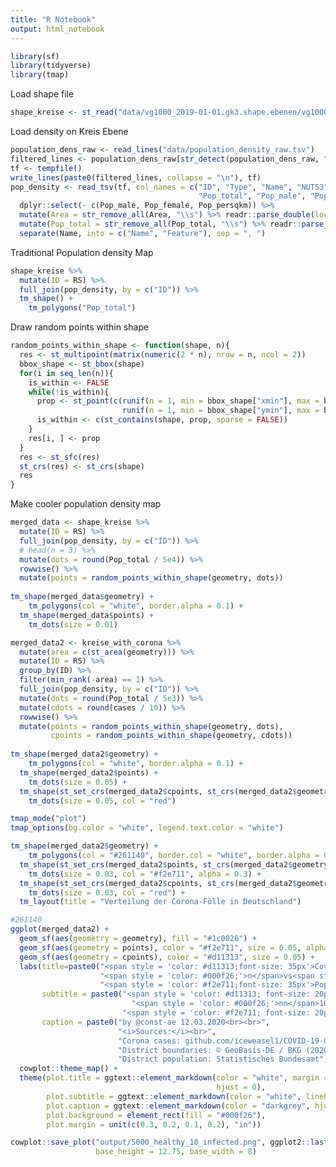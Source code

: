 ```yaml
---
title: "R Notebook"
output: html_notebook
---
```



```r
library(sf)
library(tidyverse)
library(tmap)
```


Load shape file
```r
shape_kreise <- st_read("data/vg1000_2019-01-01.gk3.shape.ebenen/vg1000_ebenen/VG1000_KRS.shp")
```


Load density on Kreis Ebene

```r
population_dens_raw <- read_lines("data/population_density_raw.tsv")
filtered_lines <- population_dens_raw[str_detect(population_dens_raw, "^\\d{5}")]
tf <- tempfile()
write_lines(paste0(filtered_lines, collapse = "\n"), tf)
pop_density <- read_tsv(tf, col_names = c("ID", "Type", "Name", "NUTS3", "Area", 
                                          "Pop_total", "Pop_male", "Pop_female", "Pop_persqkm")) %>%
  dplyr::select(- c(Pop_male, Pop_female, Pop_persqkm)) %>%
  mutate(Area = str_remove_all(Area, "\\s") %>% readr::parse_double(locale = locale(decimal_mark = ","))) %>%
  mutate(Pop_total = str_remove_all(Pop_total, "\\s") %>% readr::parse_integer()) %>%
  separate(Name, into = c("Name", "Feature"), sep = ", ")
```

Traditional Population density Map

```r
shape_kreise %>%
  mutate(ID = RS) %>%
  full_join(pop_density, by = c("ID")) %>%
  tm_shape() +
    tm_polygons("Pop_total")
```

Draw random points within shape

```r
random_points_within_shape <- function(shape, n){
  res <- st_multipoint(matrix(numeric(2 * n), nrow = n, ncol = 2))
  bbox_shape <- st_bbox(shape)
  for(i in seq_len(n)){
    is_within <- FALSE
    while(!is_within){
      prop <- st_point(c(runif(n = 1, min = bbox_shape["xmin"], max = bbox_shape["xmax"]),
                         runif(n = 1, min = bbox_shape["ymin"], max = bbox_shape["ymax"])))
      is_within <- c(st_contains(shape, prop, sparse = FALSE))
    }
    res[i, ] <- prop
  }
  res <- st_sfc(res)
  st_crs(res) <- st_crs(shape)
  res
}
```

Make cooler population density map

```r
merged_data <- shape_kreise %>%
  mutate(ID = RS) %>%
  full_join(pop_density, by = c("ID")) %>%
  # head(n = 3) %>%
  mutate(dots = round(Pop_total / 5e4)) %>%
  rowwise() %>%
  mutate(points = random_points_within_shape(geometry, dots)) 
  
tm_shape(merged_data$geometry) +
    tm_polygons(col = "white", border.alpha = 0.1) +
  tm_shape(merged_data$points) +
    tm_dots(size = 0.01) 
```



```r

merged_data2 <- kreise_with_corona %>%
  mutate(area = c(st_area(geometry))) %>%
  mutate(ID = RS) %>%
  group_by(ID) %>%
  filter(min_rank(-area) == 1) %>%
  full_join(pop_density, by = c("ID")) %>%
  mutate(dots = round(Pop_total / 5e3)) %>%
  mutate(cdots = round(cases / 10)) %>%
  rowwise() %>%
  mutate(points = random_points_within_shape(geometry, dots),
         cpoints = random_points_within_shape(geometry, cdots)) 
  
tm_shape(merged_data2$geometry) +
    tm_polygons(col = "white", border.alpha = 0.1) +
  tm_shape(merged_data2$points) +
    tm_dots(size = 0.05) +
  tm_shape(st_set_crs(merged_data2$cpoints, st_crs(merged_data2$geometry))) +
    tm_dots(size = 0.05, col = "red") 

```



```r
tmap_mode("plot")
tmap_options(bg.color = "white", legend.text.color = "white")

tm_shape(merged_data2$geometry) +
    tm_polygons(col = "#261140", border.col = "white", border.alpha = 0.1) +
  tm_shape(st_set_crs(merged_data2$points, st_crs(merged_data2$geometry))) +
    tm_dots(size = 0.03, col = "#f2e711", alpha = 0.3) +
  tm_shape(st_set_crs(merged_data2$cpoints, st_crs(merged_data2$geometry))) +
    tm_dots(size = 0.03, col = "red") +
  tm_layout(title = "Verteilung der Corona-Fölle in Deutschland")
```




```r

#261140
ggplot(merged_data2) +
  geom_sf(aes(geometry = geometry), fill = "#1c0026") +
  geom_sf(aes(geometry = points), color = "#f2e711", size = 0.05, alpha = 0.3) +
  geom_sf(aes(geometry = cpoints), color = "#d11313", size = 0.05) +
  labs(title=paste0("<span style = 'color: #d11313;font-size: 35px'>Covid-19 Cases</span>",
                    "<span style = 'color: #000f26;'>n</span>vs<span style = 'color: #000f26;'>n</span>",
                    "<span style = 'color: #f2e711;font-size: 35px'>Population Density</span>"),
       subtitle = paste0("<span style = 'color: #d11313; font-size: 20px '>&#9679;</span> = ",
                           "<span style = 'color: #000f26;'>nn</span>10 Infected<br>",
                         "<span style = 'color: #f2e711; font-size: 20px '>&#9679;</span> = 5000 Healthy"),
       caption = paste0("by @const-ae 12.03.2020<br><br>", 
                        "<i>Sources:</i><br>",
                        "Corona cases: github.com/iceweasel1/COVID-19-Germany <br>",
                        "District boundaries: © GeoBasis-DE / BKG (2020) <br>",
                        "District population: Statistisches Bundesamt")) +
  cowplot::theme_map() +
  theme(plot.title = ggtext::element_markdown(color = "white", margin = unit(c(0, 0, 0.3, 0), "in"),
                                              hjust = 0),
        plot.subtitle = ggtext::element_markdown(color = "white", lineheight = 1.5),
        plot.caption = ggtext::element_markdown(color = "darkgrey", hjust = 0),
        plot.background = element_rect(fill = "#000f26"),
        plot.margin = unit(c(0.3, 0.2, 0.1, 0.2), "in"))

cowplot::save_plot("output/5000_healthy_10_infected.png", ggplot2::last_plot(),
                   base_height = 12.75, base_width = 8)
```



